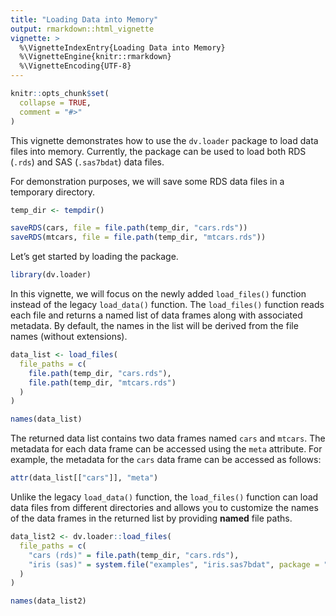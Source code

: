 ```yaml
---
title: "Loading Data into Memory"
output: rmarkdown::html_vignette
vignette: >
  %\VignetteIndexEntry{Loading Data into Memory}
  %\VignetteEngine{knitr::rmarkdown}
  %\VignetteEncoding{UTF-8}
---
```


```r
knitr::opts_chunk$set(
  collapse = TRUE,
  comment = "#>"
)
```

This vignette demonstrates how to use the `dv.loader` package to load data files into memory. Currently, the package can be used to load both RDS (`.rds`) and SAS (`.sas7bdat`) data files. 

For demonstration purposes, we will save some RDS data files in a temporary directory.

```r
temp_dir <- tempdir()

saveRDS(cars, file = file.path(temp_dir, "cars.rds"))
saveRDS(mtcars, file = file.path(temp_dir, "mtcars.rds"))
```

Let's get started by loading the package. 

```r
library(dv.loader)
```

In this vignette, we will focus on the newly added `load_files()` function instead of the legacy `load_data()` function. The `load_files()` function reads each file and returns a named list of data frames along with associated metadata. By default, the names in the list will be derived from the file names (without extensions).

```r
data_list <- load_files(
  file_paths = c(
    file.path(temp_dir, "cars.rds"),
    file.path(temp_dir, "mtcars.rds")
  )
)

names(data_list)
```

The returned data list contains two data frames named `cars` and `mtcars`. The metadata for each data frame can be accessed using the `meta` attribute. For example, the metadata for the `cars` data frame can be accessed as follows:

```r
attr(data_list[["cars"]], "meta")
```

Unlike the legacy `load_data()` function, the `load_files()` function can load data files from different directories and allows you to customize the names of the data frames in the returned list by providing **named** file paths.

```r
data_list2 <- dv.loader::load_files(
  file_paths = c(
    "cars (rds)" = file.path(temp_dir, "cars.rds"),
    "iris (sas)" = system.file("examples", "iris.sas7bdat", package = "haven")
  )
)

names(data_list2)
```



